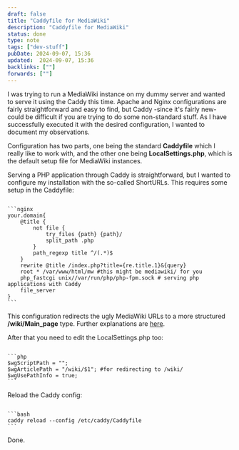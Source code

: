 ```yaml
---
draft: false
title: "Caddyfile for MediaWiki"
description: "Caddyfile for MediaWiki"
status: done
type: note
tags: ["dev-stuff"]
pubDate: 2024-09-07, 15:36
updated:  2024-09-07, 15:36
backlinks: [""]
forwards: [""]
---
```




I was trying to run a MediaWiki instance on my dummy server and wanted to serve it using the Caddy this time. Apache and Nginx configurations are fairly straightforward and easy to find, but Caddy -since it's fairly new- could be difficult if you are trying to do some non-standard stuff. As I have successfully executed it with the desired configuration, I wanted to document my observations.

Configuration has two parts, one being the standard **Caddyfile** which I really like to work with, and the other one being **LocalSettings.php**, which is the default setup file for MediaWiki instances.

Serving a PHP application through Caddy is straightforward, but I wanted to configure my installation with the so-called ShortURLs. This requires some setup in the Caddyfile:

<Code lang="apache" file="Caddyfile">
```nginx
your.domain{
    @title {
        not file {
            try_files {path} {path}/
            split_path .php
        }
        path_regexp title ^/(.*)$
    }
    rewrite @title /index.php?title={re.title.1}&{query}
    root * /var/www/html/mw #this might be mediawiki/ for you
    php_fastcgi unix//var/run/php/php-fpm.sock # serving php applications with Caddy
    file_server
}
```
</Code>

This configuration redirects the ugly MediaWiki URLs to a more structured **/wiki/Main_page** type. Further explanations are [here](https://www.mediawiki.org/wiki/Manual:Short_URL).

After that you need to edit the LocalSettings.php too:

<Code lang="php" file="LocalSettings.php">
```php
$wgScriptPath = "";
$wgArticlePath = "/wiki/$1"; #for redirecting to /wiki/
$wgUsePathInfo = true;
```
</Code>

Reload the Caddy config:

<Code lang="php" file="terminal">
```bash
caddy reload --config /etc/caddy/Caddyfile
```
</Code>

Done.